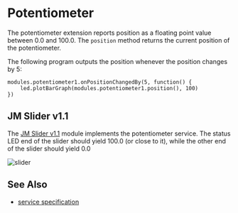 # Potentiometer

The potentiometer extension reports position as a floating
point value between 0.0 and 100.0.
The `position` method returns the current position of the potentiometer.

The following program outputs the position whenever the position changes by 
5:

```blocks
modules.potentiometer1.onPositionChangedBy(5, function() {
    led.plotBarGraph(modules.potentiometer1.position(), 100)
})
```

## JM Slider v1.1

The [JM Slider v1.1](/devices/microsoft/research/jmslider49v11) module implements 
the potentiometer service. The status LED end of the slider should yield 
100.0 (or close to it), while the other end of the slider should yield 0.0

![slider](./slider.png)

## See Also

- [service specification](/services/potentiometer/)
